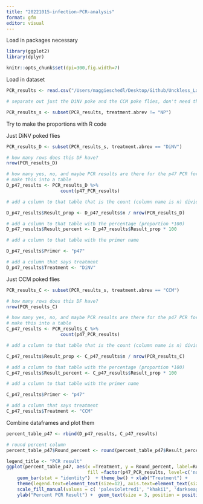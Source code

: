 ```yaml
---
title: "20221015-infection-PCR-analysis"
format: gfm
editor: visual
---
```


Load in packages necessary

```r
library(ggplot2)
library(dplyr)
```

```r
knitr::opts_chunk$set(dpi=300,fig.width=7)
```

Load in dataset

```r
PCR_results <- read.csv("/Users/maggieschedl/Desktop/Github/Unckless_Lab_Resources/PCR_analysis/20221015-DiNV-infections/20221015-infection-data.csv")

# separate out just the DiNV poke and the CCM poke flies, don't need the not poked flies

PCR_results_s <- subset(PCR_results, treatment.abrev != "NP")

```

Try to make the proportions with R code

Just DiNV poked flies

```r
PCR_results_D <- subset(PCR_results_s, treatment.abrev == "DiNV")

# how many rows does this DF have?
nrow(PCR_results_D)

# how many yes, no, and maybe PCR results are there for the p47 PCR for the DiNV poked flies?
# make this into a table 
D_p47_results <- PCR_results_D %>% 
                    count(p47_PCR_results)

# add a column to that table that is the count (column name is n) divided by the number of rows to get a proportion

D_p47_results$Result_prop <- D_p47_results$n / nrow(PCR_results_D)

# add a column to that table with the percentage (proportion *100)
D_p47_results$Result_percent <- D_p47_results$Result_prop * 100

# add a column to that table with the primer name

D_p47_results$Primer <- "p47"

# add a column that says treatment
D_p47_results$Treatment <- "DiNV"
```

Just CCM poked flies

```r
PCR_results_C <- subset(PCR_results_s, treatment.abrev == "CCM")

# how many rows does this DF have?
nrow(PCR_results_C)

# how many yes, no, and maybe PCR results are there for the p47 PCR for the DiNV poked flies?
# make this into a table 
C_p47_results <- PCR_results_C %>% 
                    count(p47_PCR_results)

# add a column to that table that is the count (column name is n) divided by the number of rows to get a proportion

C_p47_results$Result_prop <- C_p47_results$n / nrow(PCR_results_C)

# add a column to that table with the percentage (proportion *100)
C_p47_results$Result_percent <- C_p47_results$Result_prop * 100

# add a column to that table with the primer name

C_p47_results$Primer <- "p47"

# add a column that says treatment
C_p47_results$Treatment <- "CCM"
```

Combine dataframes and plot them

```r

percent_table_p47 <- rbind(D_p47_results, C_p47_results)

# round percent column 
percent_table_p47$Round_percent <- round(percent_table_p47$Result_percent)

legend_title <- "PCR result"
ggplot(percent_table_p47, aes(x =Treatment, y = Round_percent, label=Round_percent,
                              fill =factor(p47_PCR_results, level=c('no', 'maybe', 'yes')))) +
    geom_bar(stat = "identity")  + theme_bw() + xlab("Treatment") +
    theme(legend.text=element_text(size=12), axis.text=element_text(size=12)) + 
    scale_fill_manual(values = c( 'palevioletred1', "khaki1", 'darkseagreen1'), legend_title ) + 
    ylab("Percent PCR Result") +  geom_text(size = 3, position = position_stack(vjust = 0.5))

```

